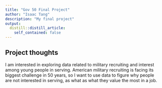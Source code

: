 ```yaml
---
title: "Gov 50 Final Project"
author: "Isaac Tang"
description: "My final project"
output:
  distill::distill_article:
    self_contained: false
---
```




## Project thoughts

I am interested in exploring data related to military recruiting and interest among young people in serving. American military recruiting is facing its biggest challenge in 50 years, so I want to use data to figure why people are not interested in serving, as what as what they value the most in a job.
